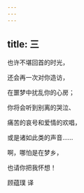 ```yaml
---
---
---
```

title: 三
---




也许不堪回首的时光，

还会再一次对你造访，

在噩梦中扰乱你的心房；

你将会听到别离的哭泣、

痛苦的哀号和爱情的欢唱，

或是诸如此类的声音……

啊，哪怕是在梦乡，

也请你把我怀想！

顾蕴璞 译